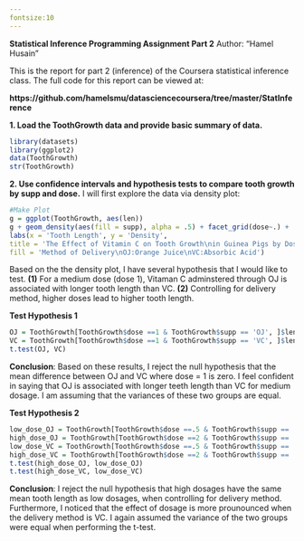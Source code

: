 ```yaml
---
fontsize:10
---
```

**Statistical Inference Programming Assignment Part 2**
Author: "Hamel Husain"

This is the report for part 2 (inference) of the Coursera statistical inference class.  The full code for this report can be viewed at: 

**https://github.com/hamelsmu/datasciencecoursera/tree/master/StatInference**

**1.  Load the ToothGrowth data and provide basic summary of data. **
```r
library(datasets)
library(ggplot2)
data(ToothGrowth) 
str(ToothGrowth)
```

**2.  Use confidence intervals and hypothesis tests to compare tooth growth by supp and dose.**
I will first explore the data via density plot:
```r
#Make Plot
g = ggplot(ToothGrowth, aes(len))
g + geom_density(aes(fill = supp), alpha = .5) + facet_grid(dose~.) + 
labs(x = 'Tooth Length', y = 'Density', 
title = 'The Effect of Vitamin C on Tooth Growth\nin Guinea Pigs by Dosage (.5, 1, 2) and\nMethod of Delivery (OJ, VC)', 
fill = 'Method of Delivery\nOJ:Orange Juice\nVC:Absorbic Acid')
```

Based on the the density plot, I have several hypothesis that I would like to test.  **(1)** For a medium dose (dose 1), Vitaman C adminstered through OJ is associated with longer tooth length than VC.  **(2)** Controlling for delivery method, higher doses lead to higher tooth length.  

**Test Hypothesis 1**
```r
OJ = ToothGrowth[ToothGrowth$dose ==1 & ToothGrowth$supp == 'OJ', ]$len
VC = ToothGrowth[ToothGrowth$dose ==1 & ToothGrowth$supp == 'VC', ]$len
t.test(OJ, VC)
```

**Conclusion**: Based on these results, I reject the null hypothesis that the mean difference between OJ and VC where dose = 1 is zero.  I feel confident in saying that OJ is associated with longer teeth length than VC for medium dosage.  I am assuming that the variances of these two groups are equal.

**Test Hypothesis 2**
```r
low_dose_OJ = ToothGrowth[ToothGrowth$dose ==.5 & ToothGrowth$supp == 'OJ', ]$len
high_dose_OJ = ToothGrowth[ToothGrowth$dose ==2 & ToothGrowth$supp == 'OJ', ]$len
low_dose_VC = ToothGrowth[ToothGrowth$dose ==.5 & ToothGrowth$supp == 'VC', ]$len
high_dose_VC = ToothGrowth[ToothGrowth$dose ==2 & ToothGrowth$supp == 'VC', ]$len
t.test(high_dose_OJ, low_dose_OJ)
t.test(high_dose_VC, low_dose_VC)
```

**Conclusion**: I reject the null hypothesis that high dosages have the same mean tooth length as low dosages, when controlling for delivery method.  Furthermore, I noticed that the effect of dosage is more prounounced when the delivery method is VC.  I again assumed the variance of the two groups were equal when performing the t-test.
